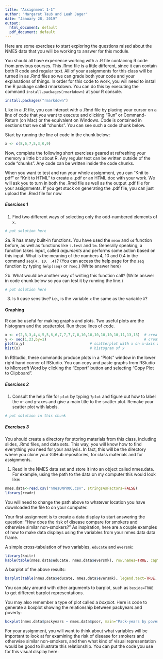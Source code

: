 ```yaml
---
title: "Assignment 1-1"
author: "Margaret Taub and Leah Jager"
date: "January 28, 2019"
output:
  html_document: default
  pdf_document: default
---
```


Here are some exercises to start exploring the questions raised about the NMES data that you will be working to answer for this module.

You should all have experience working with a .R file containing R code from previous courses. This .Rmd file is a little different, since it can contain both R code and regular text. All of your assignments for this class will be turned in as .Rmd files so we can grade both your code and your explanations of things. In order for this code to work, you will need to install the R package called rmarkdown. You can do this by executing the command `install.packages(rmarkdown)` at your R console.

```r
install.packages("rmarkdown")
```

Like in a .R file, you can interact with a .Rmd file by placing your cursor on a line of code that you want to execute and clicking "Run" or Command-Return (on Mac) or the equivalent on Windows. Code is contained in sections that we call "chunks". You can see such a code chunk below.

Start by running the line of code in the chunk below:

```r
x <- c(8,6,7,5,3,0,9)
```

Now, complete the following short exercises geared at refreshing your memory a little bit about R. Any regular text can be written outside of the code "chunks". Any code can be written inside the code chunks.

When you want to test and run your whole assignment, you can "Knit to pdf" or "Knit to HTML" to create a .pdf or an HTML doc with your work. We will ask you to turn in both the .Rmd file as well as the output .pdf file for your assignments. If you get stuck on generating the .pdf file, you can just upload the .Rmd file for now.


##### **Exercises 1**
1. Find two different ways of selecting only the odd-numbered elements of `x`.  
```r
# put solution here
```



2a. R has many built-in functions. You have used the `mean` and `sd` function before, as well as functions like `t.test` and `lm`. Generally speaking, a function takes input, called *arguments* and performs some action based on this input. What is the meaning of the numbers 4, 10 and 0.4 in the command `seq(4, 10, .4)`? (You can access the help page for the `seq` function by typing `help(seq)` or `?seq`.)
(Write answer here)

2b. What would be another way of writing this function call? (Write answer in code chunk below so you can test it by running the line.)
```r
# put solution here
```

3. Is `R` case sensitive? i.e., is the variable `x` the same as the variable `X`?

#### Graphing

R can be useful for making graphs and plots.   Two useful plots are the histogram and the scatterplot. Run these lines of code.
```r
x <- c(2,3,3,4,4,5,5,6,6,7,7,7,7,8,10,10,10,10,10,10,11,13,13)  # create an x-variable
y <- seq(1,23,by=1)                                             # create a y-variable
plot(x,y)                              # scatterplot with x on x-axis and y on y-axis
hist(x)                                # histogram of x 
```

In RStudio, these commands produce plots in a "Plots" window in the lower right hand corner of RStudio.  You can copy and paste graphs from RStudio to Microsoft Word by clicking the "Export" button and selecting "Copy Plot to Clipboard".

##### **Exercises 2**
1. Consult the help file for `plot` by typing `?plot` and figure out how to label the x- and y-axes and give a main title to the scatter plot. Remake your scatter plot with labels.

```r
# put solution in this chunk
```


##### **Exercises 3**
You should create a directory for storing materials from this class, including slides, .Rmd files, and data sets. This way, you will know how to find everything you need for your analysis. In fact, this will be the directory where you clone your GitHub repositories, for class materials and for assignments.

1. Read in the NMES data set and store it into an object called nmes.data. For example, using the path to the data on my computer this would look like:
```r
nmes.data<-read.csv("nmesUNPROC.csv", stringsAsFactors=FALSE)
library(readr)
```

You will need to change the path above to whatever location you have downloaded the file to on your computer.

Your first assignment is to create a data display to start answering the question: "How does the risk of disease compare for smokers and otherwise similar non-smokers?" As inspiration, here are a couple examples of how to make data displays using the variables from your nmes.data data frame.

A simple cross-tabulation of two variables, `educate` and `eversmk`:
```r
library(knitr)
kable(table(nmes.data$educate, nmes.data$eversmk), row.names=TRUE, caption="Education level by smoking status")
```

A barplot of the above results:
```r
barplot(table(nmes.data$educate, nmes.data$eversmk), legend.text=TRUE, main="Education level by smoking status")
```

You can play around with other arguments to barplot, such as `beside=TRUE` to get different barplot representations.

You may also remember a type of plot called a *boxplot*. Here is code to generate a boxplot showing the relationship between packyears and poverty:
```r
boxplot(nmes.data$packyears ~ nmes.data$poor, main="Pack-years by poverty", ylab="Pack-years")
```

For your assignment, you will want to think about what variables will be important to look at for examining the risk of disease for smokers and otherwise similar non-smokers, and then what kind of visual representation would be good to illustrate this relationship. You can put the code you use for this visual display here:
```r

```



